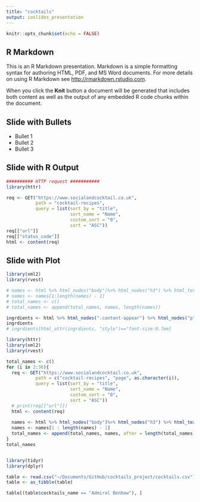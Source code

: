 ```yaml
---
title: "cocktails"
output: ioslides_presentation
---
```


```r
knitr::opts_chunk$set(echo = FALSE)
```

## R Markdown

This is an R Markdown presentation. Markdown is a simple formatting syntax for authoring HTML, PDF, and MS Word documents. For more details on using R Markdown see <http://rmarkdown.rstudio.com>.

When you click the **Knit** button a document will be generated that includes both content as well as the output of any embedded R code chunks within the document.

## Slide with Bullets

- Bullet 1
- Bullet 2
- Bullet 3

## Slide with R Output

```r
########## HTTP request ###########
library(httr)

req <- GET("https://www.socialandcocktail.co.uk",
           path = "cocktail-recipes",
           query = list(sort_by = "title",
                        sort_name = "Name",
                        custom_sort = "0",
                        sort = "ASC"))
req[["url"]]
req[["status_code"]]
html <- content(req)


```

## Slide with Plot

```r
library(xml2)
library(rvest)

# names <- html %>% html_nodes("body")%>% html_nodes("h3") %>% html_text()
# names <- names[1:length(names) - 1]
# total_names <- c()
# total_names <- append(total_names, names, length(names))

ingrdients <- html %>% html_nodes(".content-appear") %>% html_nodes("p") %>% html_text(",")
ingrdients
# ingrdients[html_attr(ingrdients, "style")=="font-size:0.7em]
```


```r
library(httr)
library(xml2)
library(rvest)

total_names <- c()
for (i in 2:36){
  req <- GET("https://www.socialandcocktail.co.uk",
           path = c("cocktail-recipes", "page", as.character(i)),
           query = list(sort_by = "title",
                        sort_name = "Name",
                        custom_sort = "0",
                        sort = "ASC"))
  # print(req[["url"]])
  html <- content(req)
  
  names <- html %>% html_nodes("body")%>% html_nodes("h3") %>% html_text()
  names <- names[1 : length(names) - 1]
  total_names <- append(total_names, names, after = length(total_names))
}
total_names



```



```r
library(tidyr)
library(dplyr)

table <- read.csv("~/Documents/GitHub/cocktails_project/cocktails.csv")
table <- as_tibble(table)

```

```r
table[(table$cocktails_name == "Admiral Benbow"), ]

```




